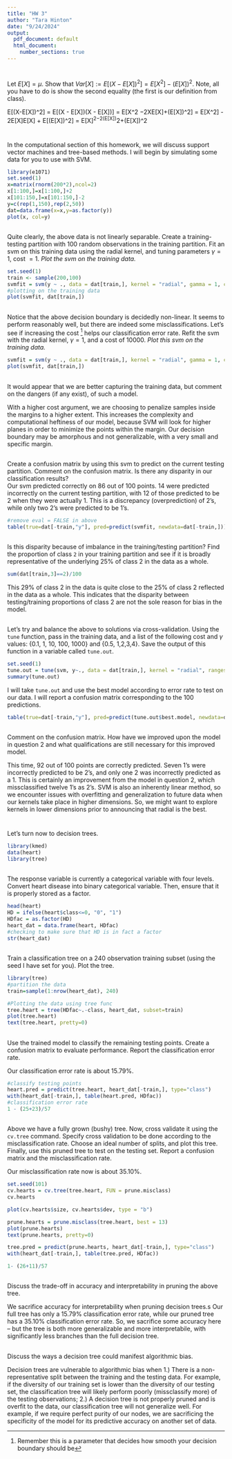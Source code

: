 ---
title: "HW 3"
author: "Tara Hinton"
date: "9/24/2024"
output:
  pdf_document: default
  html_document:
    number_sections: true
---

#

Let $E[X] = \mu$.  Show that $Var[X] := E[(X-E[X])^2] = E[X^2]-(E[X])^2$.  Note, all you have to do is show the second equality (the first is our definition from class).

E[(X-E[X])^2] = E[(X - E[X])(X - E[X])] = E[X^2 −2XE[X]+(E[X])^2] = 
E[X^2] - 2E[X]E[X] + E[(E[X])^2] = E[X]^2−2(E[X])^2+(E[X])^2



# 

In the computational section of this homework, we will discuss support vector machines and tree-based methods.  I will begin by simulating some data for you to use with SVM. 

```{r}
library(e1071)
set.seed(1) 
x=matrix(rnorm(200*2),ncol=2)
x[1:100,]=x[1:100,]+2
x[101:150,]=x[101:150,]-2
y=c(rep(1,150),rep(2,50))
dat=data.frame(x=x,y=as.factor(y))
plot(x, col=y)

```


##

Quite clearly, the above data is not linearly separable.  Create a training-testing partition with 100 random observations in the training partition.  Fit an svm on this training data using the radial kernel, and tuning parameters $\gamma=1$, cost $=1$.  *Plot the svm on the training data.*  

```{r}
set.seed(1)
train <- sample(200,100)
svmfit = svm(y ~ ., data = dat[train,], kernel = "radial", gamma = 1, cost = 1)
#plotting on the training data
plot(svmfit, dat[train,])

```

##

Notice that the above decision boundary is decidedly non-linear.  It seems to perform reasonably well, but there are indeed some misclassifications.  Let's see if increasing the cost ^[Remember this is a parameter that decides how smooth your decision boundary should be] helps our classification error rate.  Refit the svm with the radial kernel, $\gamma=1$, and a cost of 10000.  *Plot this svm on the training data.* 

```{r}
svmfit = svm(y ~ ., data = dat[train,], kernel = "radial", gamma = 1, cost = 10000)
plot(svmfit, dat[train,])
```

##

It would appear that we are better capturing the training data, but comment on the dangers (if any exist), of such a model. 

With a higher cost argument, we are choosing to penalize samples inside the margins to a higher extent. This increases the complexity and computational heftiness of our model, because SVM will look for higher planes in order to minimize the points within the margin. Our decision boundary may be amorphous and not generalizable, with a very small and specific margin. 

##

Create a confusion matrix by using this svm to predict on the current testing partition.  Comment on the confusion matrix.  Is there any disparity in our classification results?    
Our svm predicted correctly on 86 out of 100 points. 14 were predicted incorrectly on the current testing partition, with 12 of those predicted to be 2 when they were actually 1. This is a discrepancy (overprediction) of 2's, while only two 2's were predicted to be 1's. 
```{r}
#remove eval = FALSE in above
table(true=dat[-train,"y"], pred=predict(svmfit, newdata=dat[-train,]))
```


##

Is this disparity because of imbalance in the training/testing partition?  Find the proportion of class `2` in your training partition and see if it is broadly representative of the underlying 25\% of class 2 in the data as a whole. 


```{r}
sum(dat[train,3]==2)/100

```

This 29% of class 2 in the data is quite close to the 25% of class 2 reflected in the data as a whole. This indicates that the disparity between testing/training proportions of class 2 are not the sole reason for bias in the model.

##

Let's try and balance the above to solutions via cross-validation.  Using the `tune` function, pass in the training data, and a list of the following cost and $\gamma$ values: {0.1, 1, 10, 100, 1000} and {0.5, 1,2,3,4}.  Save the output of this function in a variable called `tune.out`.  

```{r}

set.seed(1)
tune.out = tune(svm, y~., data = dat[train,], kernel = "radial", ranges = list(cost = c(0.1, 1, 10, 100, 1000), gamma = c(0.5, 1,2,3,4)))
summary(tune.out)

```

I will take `tune.out` and use the best model according to error rate to test on our data.  I will report a confusion matrix corresponding to the 100 predictions.  


```{r}
table(true=dat[-train,"y"], pred=predict(tune.out$best.model, newdata=dat[-train,]))
```

##

Comment on the confusion matrix.  How have we improved upon the model in question 2 and what qualifications are still necessary for this improved model.  

This time, 92 out of 100 points are correctly predicted. Seven 1's were incorrectly predicted to be 2's, and only one 2 was incorrectly predicted as a 1. This is certainly an improvement from the model in question 2, which missclassified twelve 1's as 2's. SVM is also an inherently linear method, so we encounter issues with overfitting and generalization to future data when our kernels take place in higher dimensions. So, we might want to explore kernels in lower dimensions prior to announcing that radial is the best. 

# 
Let's turn now to decision trees.  

```{r}
library(kmed)
data(heart)
library(tree)

```

## 

The response variable is currently a categorical variable with four levels.  Convert heart disease into binary categorical variable.  Then, ensure that it is properly stored as a factor. 

```{r}
head(heart)
HD = ifelse(heart$class<=0, "0", "1")
HDfac = as.factor(HD)
heart_dat = data.frame(heart, HDfac)
#checking to make sure that HD is in fact a factor
str(heart_dat)


```

## 

Train a classification tree on a 240 observation training subset (using the seed I have set for you).  Plot the tree.  

```{r}
library(tree)
#partition the data
train=sample(1:nrow(heart_dat), 240)

#Plotting the data using tree func
tree.heart = tree(HDfac~.-class, heart_dat, subset=train)
plot(tree.heart)
text(tree.heart, pretty=0)

```


## 

Use the trained model to classify the remaining testing points.  Create a confusion matrix to evaluate performance.  Report the classification error rate. 

Our classification error rate is about 15.79%.

```{r}
#classify testing points 
heart.pred = predict(tree.heart, heart_dat[-train,], type="class")
with(heart_dat[-train,], table(heart.pred, HDfac))
#classification error rate
1 - (25+23)/57
```

##  

Above we have a fully grown (bushy) tree.  Now, cross validate it using the `cv.tree` command.  Specify cross validation to be done according to the misclassification rate.  Choose an ideal number of splits, and plot this tree.  Finally, use this pruned tree to test on the testing set.  Report a confusion matrix and the misclassification rate.  

Our misclassification rate now is about 35.10%. 

```{r}
set.seed(101)
cv.hearts = cv.tree(tree.heart, FUN = prune.misclass)
cv.hearts

plot(cv.hearts$size, cv.hearts$dev, type = "b")

prune.hearts = prune.misclass(tree.heart, best = 13)
plot(prune.hearts)
text(prune.hearts, pretty=0)

tree.pred = predict(prune.hearts, heart_dat[-train,], type="class")
with(heart_dat[-train,], table(tree.pred, HDfac))

1- (26+11)/57

```


##

Discuss the trade-off in accuracy and interpretability in pruning the above tree. 

We sacrifice accuracy for interpretability when pruning decision trees.s Our full tree has only a 15.79% classification error rate, while our pruned tree has a 35.10% classification error rate. So, we sacrifice some accuracy here -- but the tree is both more generalizable and more interpretabile, with significantly less branches than the full decision tree. 

## 

Discuss the ways a decision tree could manifest algorithmic bias.  

Decision trees are vulnerable to algorithmic bias when 1.) There is a non-representative split between the training and the testing data. For example, if the diversity of our training set is lower than the diversity of our testing set, the classification tree will likely perform poorly (missclassify more) of the testing observations; 2.) A decision tree is not properly pruned and is overfit to the data, our classification tree will not generalize well. For example, if we require perfect purity of our nodes, we are sacrificing the specificity of the model for its predictive accuracy on another set of data.